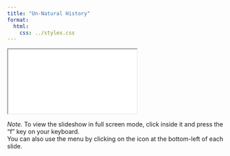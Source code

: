 ```yaml
---
title: "Un-Natural History"
format:
  html:
    css: ../styles.css
---
```


<iframe class="slide-deck" src="./rabo_02_unatural_history.html" title="Un-Natural History Slides">
</iframe>

*Note.* To view the slideshow in full screen mode, click inside it and press the "f" key on your keyboard.<br />
You can also use the menu by clicking on the icon at the bottom-left of each slide.
